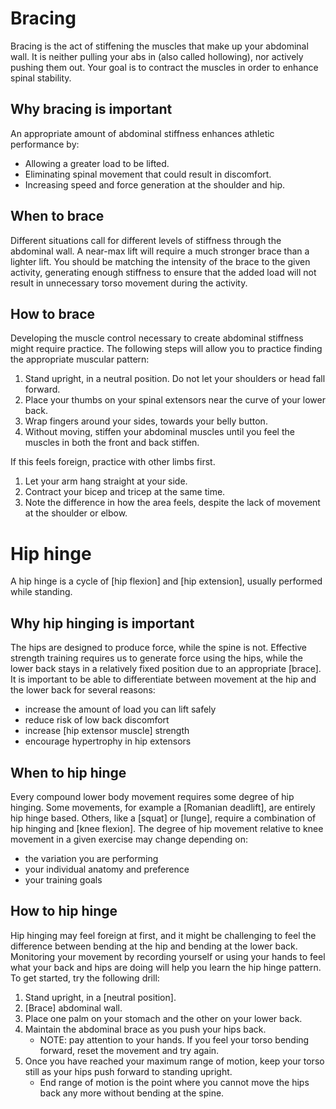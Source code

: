 # Bracing

Bracing is the act of stiffening the muscles that make up your abdominal wall. It is neither pulling your abs in (also called hollowing), nor actively pushing them out. Your goal is to contract the muscles in order to enhance spinal stability. 


## Why bracing is important

An appropriate amount of abdominal stiffness enhances athletic performance by: 

* Allowing a greater load to be lifted.
* Eliminating spinal movement that could result in discomfort.
* Increasing speed and force generation at the shoulder and hip.


## When to brace

Different situations call for different levels of stiffness through the abdominal wall. A near-max lift will require a much stronger brace than a lighter lift. You should be matching the intensity of the brace to the given activity, generating enough stiffness to ensure that the added load will not result in unnecessary torso movement during the activity.



## How to brace

Developing the muscle control necessary to create abdominal stiffness might require practice. The following steps will allow you to practice finding the appropriate muscular pattern:

1. Stand upright, in a neutral position. Do not let your shoulders or head fall forward.
2. Place your thumbs on your spinal extensors near the curve of your lower back.
3. Wrap fingers around your sides, towards your belly button.
4. Without moving, stiffen your abdominal muscles until you feel the muscles in both the front and back stiffen.

If this feels foreign, practice with other limbs first. 

1. Let your arm hang straight at your side.
2. Contract your bicep and tricep at the same time.
3. Note the difference in how the area feels, despite the lack of movement at the shoulder or elbow. 

# Hip hinge

A hip hinge is a cycle of [hip flexion] and [hip extension], usually performed while standing. 


## Why hip hinging is important

The hips are designed to produce force, while the spine is not. Effective strength training requires us to generate force using the hips, while the lower back stays in a relatively fixed position due to an appropriate [brace]. It is important to be able to differentiate between movement at the hip and the lower back for several reasons:

* increase the amount of load you can lift safely
* reduce risk of low back discomfort
* increase [hip extensor muscle] strength
* encourage hypertrophy in hip extensors


## When to hip hinge

Every compound lower body movement requires some degree of hip hinging. Some movements, for example a [Romanian deadlift], are entirely hip hinge based. Others, like a [squat] or [lunge], require a combination of hip hinging and [knee flexion]. The degree of hip movement relative to knee movement in a given exercise may change depending on:

* the variation you are performing
* your individual anatomy and preference
* your training goals


## How to hip hinge

Hip hinging may feel foreign at first, and it might be challenging to feel the difference between bending at the hip and bending at the lower back. Monitoring your movement by recording yourself or using your hands to feel what your back and hips are doing will help you learn the hip hinge pattern. To get started, try the following drill:

1. Stand upright, in a [neutral position].
2. [Brace] abdominal wall.
3. Place one palm on your stomach and the other on your lower back.
4. Maintain the abdominal brace as you push your hips back.
    * NOTE: pay attention to your hands. If you feel your torso bending forward, reset the movement and try again.
5. Once you have reached your maximum range of motion, keep your torso still as your hips push forward to standing upright. 
    * End range of motion is the point where you cannot move the hips back any more without bending at the spine.






